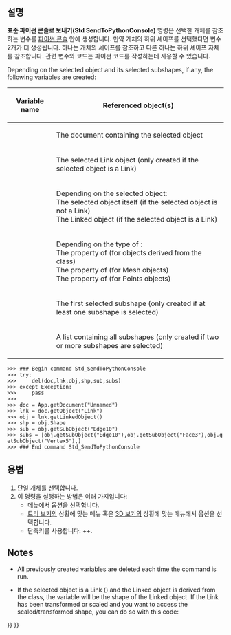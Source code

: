 <languages/>

{{Docnav
|[[Std_Delete/ko|삭제]]
|[[Std_Placement/ko|위치 설정]]
|[[Std_Edit_Menu/ko|표준 편집 메뉴]]
|IconL=Std_Delete.svg
|IconR=Std_Placement.svg
|IconC=Freecad.svg
}}

{{GuiCommand/ko
|Name=Std SendToPythonConsole
|Name/ko=표준 파이썬 콘솔로 보내기
|MenuLocation=편집 → 파이썬 콘솔로 보내기
|Workbenches=모두
|Shortcut={{KEY|Ctrl}}+{{KEY|Shift}}+{{KEY|P}}
|Version=0.19
}}

<span id="Description"></span>
==설명==

<div class="mw-translate-fuzzy">
'''표준 파이썬 콘솔로 보내기(Std SendToPythonConsole)''' 명령은 선택한 개체를 참조하는 변수를 [[Python_console/ko|파이썬 콘솔]] 안에 생성합니다. 만약 개체의 하위 셰이프를 선택했다면 변수 2개가 더 생성됩니다. 하나는 개체의 셰이프를 참조하고 다른 하나는 하위 셰이프 자체를 참조합니다. 관련 변수와 코드는 파이썬 코드를 작성하는데 사용할 수 있습니다.
</div>

Depending on the selected object and its selected subshapes, if any, the following variables are created:

{| class="wikitable"
|-
! Variable name !! Referenced object(s)
|-
| {{Incode|doc}} || The document containing the selected object
|-
| {{Incode|lnk}} || The selected Link object (only created if the selected object is a Link)
|-
| {{Incode|obj}} || Depending on the selected object:<br>
The selected object itself (if the selected object is not a Link)<br>
The Linked object (if the selected object is a Link)<br>
|-
| {{Incode|shp}} || Depending on the type of {{Incode|obj}}:<br>
The {{Incode|Shape}} property of {{Incode|obj}} (for objects derived from the {{Incode|Part::Feature}} class)<br>
The {{Incode|Mesh}} property of {{Incode|obj}} (for Mesh objects)<br>
The {{Incode|Points}} property of {{Incode|obj}} (for Points objects)
|-
| {{Incode|sub}} || The first selected subshape (only created if at least one subshape is selected)
|-
| {{Incode|subs}} || A list containing all subshapes (only created if two or more subshapes are selected)
|}

 >>> ### Begin command Std_SendToPythonConsole
 >>> try:
 >>>     del(doc,lnk,obj,shp,sub,subs)
 >>> except Exception:
 >>>     pass
 >>> 
 >>> doc = App.getDocument("Unnamed")
 >>> lnk = doc.getObject("Link")
 >>> obj = lnk.getLinkedObject()
 >>> shp = obj.Shape
 >>> sub = obj.getSubObject("Edge10")
 >>> subs = [obj.getSubObject("Edge10"),obj.getSubObject("Face3"),obj.getSubObject("Vertex5"),]
 >>> ### End command Std_SendToPythonConsole
<div class="mw-translate-fuzzy">
{{Caption|출력 예시: [[Part_Box/ko|부품 상자]]의 모서리가 선택된 경우}}
</div>

<span id="Usage"></span>
==용법==

<div class="mw-translate-fuzzy">
# 단일 개체를 선택합니다.
# 이 명령을 실행하는 방법은 여러 가지입니다:
#* 메뉴에서 {{MenuCommand|편집 → [[Image:Std_SendToPythonConsole.svg|16px]] 파이썬 콘솔로 보내기}} 옵션을 선택합니다.
#* [[Tree_view/ko|트리 보기]]의 상황에 맞는 메뉴 혹은 [[3D_view/ko|3D 보기]]의 상황에 맞는 메뉴에서 {{MenuCommand|[[Image:Std_SendToPythonConsole.svg|16px]] 파이썬 콘솔로 보내기}} 옵션을 선택합니다.
#* 단축키를 사용합니다: {{KEY|Ctrl}}+{{KEY|Shift}}+{{KEY|P}}.
</div>

==Notes==

* All previously created variables are deleted each time the command is run.

* If the selected object is a Link ({{Incode|App::Link}}) and the Linked object is derived from the {{Incode|Part::Feature}} class, the {{Incode|shp}} variable will be the shape of the Linked object. If the Link has been transformed or scaled and you want to access the scaled/transformed shape, you can do so with this code:

: {{Code|code=lnk_shp = Part.getShape(lnk)}}


{{Docnav
|[[Std_Delete/ko|삭제]]
|[[Std_Placement/ko|위치 설정]]
|[[Std_Edit_Menu/ko|표준 편집 메뉴]]
|IconL=Std_Delete.svg
|IconR=Std_Placement.svg
|IconC=Freecad.svg
}}

{{Std_Base_navi{{#translation:}}}}
{{Userdocnavi{{#translation:}}}}
